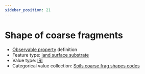 ```yaml
---
sidebar_position: 21
---
```



# Shape of coarse fragments

- [Observable property](/viewers/dawe-vocabs?uri=https://linked.data.gov.au/def/nrm/13c64e0f-4e24-4081-9744-2744599914c9) definition
- Feature type: [land surface substrate](http://linked.data.gov.au/def/tern-cv/aef12cd6-3826-4988-a54c-8578d3fb4c8d)
- Value type: [IRI](https://w3id.org/tern/ontologies/tern/IRI)
- Categorical value collection: [Soils coarse frag shapes codes](/viewers/dawe-vocabs?uri=https://linked.data.gov.au/def/nrm/13c84b19-e2bb-48c4-93db-465bcad2dbb5)

<Example protocolModule="plot-soil-description" observableProperty="https://linked.data.gov.au/def/nrm/13c64e0f-4e24-4081-9744-2744599914c9" />
